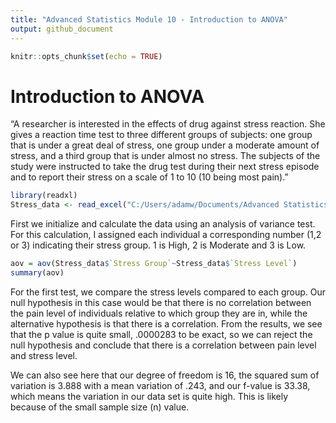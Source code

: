 ---
title: "Advanced Statistics Module 10 - Introduction to ANOVA"
output: github_document
---

```{r setup, include=FALSE}
knitr::opts_chunk$set(echo = TRUE)
```

#  Introduction to ANOVA

"A researcher is interested in the effects of drug against stress reaction. She gives a reaction time test to three different groups of subjects: one group that is under a great deal of stress, one group under a moderate amount of stress, and a third group that is under almost no stress. The subjects of the study were instructed to take the drug test during their next stress episode and to report their stress on a scale of 1 to 10 (10 being most pain)."

```{r}
library(readxl)
Stress_data <- read_excel("C:/Users/adamw/Documents/Advanced Statistics/Stress data.xlsx")
```

First we initialize and calculate the data using an analysis of variance test. For this calculation, I assigned each individual a corresponding number (1,2 or 3) indicating their stress group. 1 is High, 2 is Moderate and 3 is Low.

```{r}
aov = aov(Stress_data$`Stress Group`~Stress_data$`Stress Level`)
summary(aov)
```
For the first test, we compare the stress levels compared to each group. Our null hypothesis in this case would be that there is no correlation between the pain level of individuals relative to which group they are in, while the alternative hypothesis is that there is a correlation. From the results, we see that the p value is quite small, .0000283 to be exact, so we can reject the null hypothesis and conclude that there is a correlation between pain level and stress level.

We can also see here that our degree of freedom is 16, the squared sum of variation is 3.888 with a mean variation of .243, and our f-value is 33.38, which means the variation in our data set is quite high. This is likely because of the small sample size (n) value.